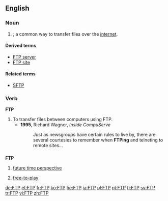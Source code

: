 {{wikipedia}}
==English==

===Noun===
{{en-noun|-}}

# {{internet}} {{w|File Transfer Protocol}}; a common way to transfer files over the [[internet]].

====Derived terms====
* [[FTP server]]
* [[FTP site]]

====Related terms====
* [[SFTP]]

===Verb===
'''FTP'''

# To transfer files between computers using FTP.
#* '''1995''', Richard Wagner, ''Inside CompuServe''
#*: Just as newsgroups have certain rules to live by, there are several courtesies to remember when '''FTPing''' and telneting to remote sites...

==={{initialism}}===
'''FTP'''

# {{context|psychology}} [[future time perspective]]
# {{context|video games}} [[free-to-play]]

[[de:FTP]]
[[et:FTP]]
[[fr:FTP]]
[[ko:FTP]]
[[he:FTP]]
[[ja:FTP]]
[[pl:FTP]]
[[pt:FTP]]
[[fi:FTP]]
[[sv:FTP]]
[[tr:FTP]]
[[vi:FTP]]
[[zh:FTP]]